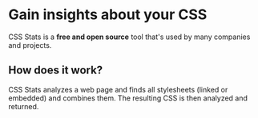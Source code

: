 # Gain insights about your CSS

CSS Stats is a **free and open source** tool that's used by many companies and
projects.

## How does it work?

CSS Stats analyzes a web page and finds all stylesheets (linked or embedded)
and combines them. The resulting CSS is then analyzed and returned.
